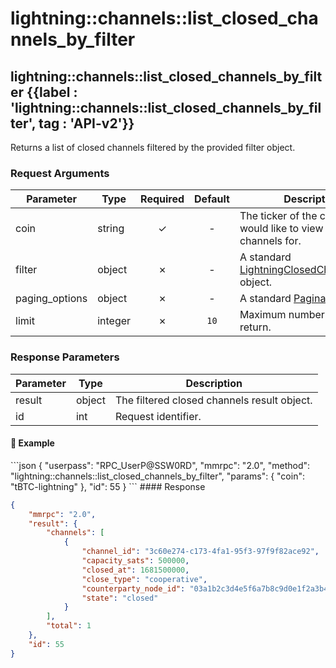 
# lightning::channels::list\_closed\_channels\_by\_filter

## lightning::channels::list\_closed\_channels\_by\_filter {{label : 'lightning::channels::list_closed_channels_by_filter', tag : 'API-v2'}}

Returns a list of closed channels filtered by the provided filter object.

### Request Arguments

| Parameter       | Type    | Required | Default | Description                                                                                                                                  |
| --------------- | ------- | :------: | :-----: | -------------------------------------------------------------------------------------------------------------------------------------------- |
| coin            | string  |     ✓    |    -    | The ticker of the coin you would like to view closed channels for.                                                                           |
| filter          | object  |     ✗    |    -    | A standard [LightningClosedChannelsFilter](/komodo-defi-framework/api/common_structures/lightning/#lightning-closed-channels-filter) object. |
| paging\_options | object  |     ✗    |    -    | A standard [Pagination](/komodo-defi-framework/api/common_structures/#pagination) object.                                                    |
| limit           | integer |     ✗    |   `10`  | Maximum number of results to return.                                                                                                         |

### Response Parameters

| Parameter | Type   | Description                                 |
| --------- | ------ | ------------------------------------------- |
| result    | object | The filtered closed channels result object. |
| id        | int    | Request identifier.                         |

#### 📌 Example

<CodeGroup title="lightning::channels::list_closed_channels_by_filter" tag="POST" label="lightning::channels::list_closed_channels_by_filter" mm2MethodDecorate="true">
  ```json
  {
    "userpass": "RPC_UserP@SSW0RD",
    "mmrpc": "2.0",
    "method": "lightning::channels::list_closed_channels_by_filter",
    "params": {
      "coin": "tBTC-lightning"
    },
    "id": 55
  }
  ```
</CodeGroup>

<CollapsibleSection expandedText="Hide Response" collapsedText="Show Response">
  #### Response

  ```json
  {
      "mmrpc": "2.0",
      "result": {
          "channels": [
              {
                  "channel_id": "3c60e274-c173-4fa1-95f3-97f9f82ace92",
                  "capacity_sats": 500000,
                  "closed_at": 1681500000,
                  "close_type": "cooperative",
                  "counterparty_node_id": "03a1b2c3d4e5f6a7b8c9d0e1f2a3b4c5d6e7f8a9b0c1d2e3f4a5b6c7d8e9f0a1b2",
                  "state": "closed"
              }
          ],
          "total": 1
      },
      "id": 55
  }
  ```
</CollapsibleSection>
